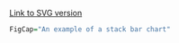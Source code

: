 [Link to SVG version](../SVGs/ComplexGraphsClusterBar-1.html)

```r
FigCap="An example of a stack bar chart"
``` 
